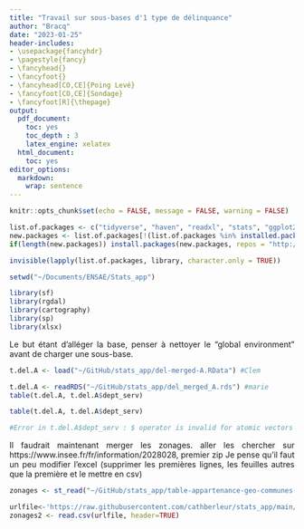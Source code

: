 ```yaml
---
title: "Travail sur sous-bases d'1 type de délinquance"
author: "Bracq"
date: "2023-01-25"
header-includes:
- \usepackage{fancyhdr}
- \pagestyle{fancy}
- \fancyhead{}
- \fancyfoot{}
- \fancyhead[CO,CE]{Poing Levé}
- \fancyfoot[CO,CE]{Sondage}
- \fancyfoot[R]{\thepage}
output:
  pdf_document:
    toc: yes
    toc_depth : 3
    latex_engine: xelatex
  html_document:
    toc: yes
editor_options: 
  markdown: 
    wrap: sentence
---
```


```{=html}
<style>
body {
text-align: justify}
</style>
```

```r
knitr::opts_chunk$set(echo = FALSE, message = FALSE, warning = FALSE)

```

```r
list.of.packages <- c("tidyverse", "haven", "readxl", "stats", "ggplot2", "ggcorrplot", "data.table", "dplyr", "corrplot", "stargazer", "Hmisc",'cartography','sf','rgdal','sp','xlsx')
new.packages <- list.of.packages[!(list.of.packages %in% installed.packages()[,"Package"])]
if(length(new.packages)) install.packages(new.packages, repos = "http://cran.us.r-project.org")

invisible(lapply(list.of.packages, library, character.only = TRUE))

setwd("~/Documents/ENSAE/Stats_app")
```


```r
library(sf)
library(rgdal)
library(cartography)
library(sp)
library(xlsx)
```

Le but étant d'alléger la base, penser à nettoyer le "global environment" avant de charger une sous-base.
```r
t.del.A <- load("~/GitHub/stats_app/del-merged-A.RData") #Clem

```

```r
t.del.A <- readRDS("~/GitHub/stats_app/del_merged_A.rds") #marie
table(t.del.A, t.del.A$dept_serv)


```


```r
table(t.del.A, t.del.A$dept_serv)

#Error in t.del.A$dept_serv : $ operator is invalid for atomic vectors : je sais pas pouquoi ça marchepas...
```

Il faudrait maintenant merger les zonages.
aller les chercher sur https://www.insee.fr/fr/information/2028028, premier zip
Je pense qu'il faut un peu modifier l'excel (supprimer les premières lignes, les feuilles autres que la première et le mettre en csv)

```r
zonages <- st_read("~/GitHub/stats_app/table-appartenance-geo-communes-22.csv") #Clem

urlfile<-'https://raw.githubusercontent.com/cathberleur/stats_app/main/table-appartenance-geo-communes-22.csv?token=GHSAT0AAAAAAB55A24UDD3QHO7RUTQ73G3GY6XRXWA'
zonages2 <- read.csv(urlfile, header=TRUE)
```
